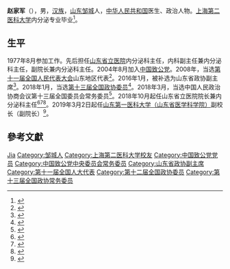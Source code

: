 {{Distinguish2|[[赵家人#衍生用法|赵家人]]}}

'''赵家军'''（{{bd|1961年|5月||catIdx=Zhao赵}}），男，[[汉族|汉族]]，[[山东|山东]][[邹城|邹城]]人，[[中华人民共和国|中华人民共和国]]医生、政治人物。[[上海第二医科大学|上海第二医科大学]]内分泌专业毕业<ref>{{cite web|author=新华网|title=第十一届全国人大代表|url=http://news.xinhuanet.com/ziliao/2008-03/03/content_7708230.htm?node=36628|publisher=新华网|accessdate=2014-01-07|archive-date=2014-01-10|archive-url=https://web.archive.org/web/20140110211415/http://news.xinhuanet.com/ziliao/2008-03/03/content_7708230.htm?node=36628|dead-url=no}}</ref>。

== 生平 ==
1977年8月参加工作。先后担任[[山东省立医院|山东省立医院]]内分泌科主任，内科副主任兼内分泌科主任，副院长兼内分泌科主任。2004年8月加入[[中国致公党|中国致公党]]。2008年，当选[[第十一届全国人民代表大会|第十一届全国人民代表大会]]山东地区代表<ref>{{cite news|title=全国人大代表信息-赵家军|url=http://210.82.31.1:8084/delegate/viewDelegate.action?dbid=111339|accessdate=2013-04-05|newspaper=全国人大网|archive-url=https://web.archive.org/web/20140424093157/http://www.npc.gov.cn/delegate/viewDelegate.action?dbid=111339|archive-date=2014-04-24|dead-url=yes}}</ref>。2016年1月，被补选为山东省政协副主席<ref>{{cite news|title=中国人民政治协商会议山东省委员会-组织机构-人员组成-副主席|url=http://www.sdzx.gov.cn/articles/ch00054/201801/2c7869b1-dae4-40d7-b685-2a7ec6677e2a.shtml|accessdate=2016-01-28|newspaper=中国人民政治协商会议山东省委员会官方网站|archive-url=https://web.archive.org/web/20180324092119/http://www.sdzx.gov.cn/articles/ch00054/201801/2c7869b1-dae4-40d7-b685-2a7ec6677e2a.shtml|archive-date=2018-03-24|dead-url=yes}}</ref>。2018年1月，当选[[中国人民政治协商会议第十三届全国委员会委员名单|第十三届全国政协委员]]<ref>{{Cite web|url=http://sports.163.com/18/0126/06/D92BRKK400051C89.html|title=中国人民政治协商会议第十三届全国委员会委员名单|accessdate=2018-01-26|last=|work=网易|archive-url=https://web.archive.org/web/20180127143232/http://sports.163.com/18/0126/06/D92BRKK400051C89.html|archive-date=2018-01-27|dead-url=yes}}</ref>。2018年3月，当选中国人民政治协商会议第十三届全国委员会常务委员<ref>{{cite web|author=全国政协网|title=中国人民政治协商会议第十三届全国委员会常务委员名单|url=http://www.cppcc.gov.cn/zxww/2018/03/14/ARTI1521024517368985.shtml|publisher=全国政协网|5=|access-date=2018-05-23|archive-date=2021-02-22|archive-url=https://web.archive.org/web/20210222005312/http://www.cppcc.gov.cn/zxww/2018/03/14/ARTI1521024517368985.shtml|dead-url=no}}</ref>。2018年10月起任山东省立医院院长兼内分泌科主任<ref>{{cite web|author=山东省人民政府|title=山东省人民政府关于任免秦成勇等工作人员职务的通知|url=http://www.shandong.gov.cn/art/2018/10/15/art_2938_166110.html|publisher=山东省人民政府|access-date=2018-10-20|archive-url=https://web.archive.org/web/20181020053120/http://www.shandong.gov.cn/art/2018/10/15/art_2938_166110.html|archive-date=2018-10-20|dead-url=yes}}</ref><ref>{{cite web|author=山东省立医院|title=山东省立医院-领导班子|url=http://www.sph.com.cn/Html/News/Columns/23/Index.html|publisher=山东省立医院|access-date=2018-09-27|archive-url=https://web.archive.org/web/20180927124943/http://www.sph.com.cn/Html/News/Columns/23/Index.html|archive-date=2018-09-27|dead-url=yes}}</ref><ref>{{cite web|author=山东省立医院|title=赵家军|url=http://www.sph.com.cn/Html/Doctors/Main/Index_1059.html|publisher=山东省立医院|access-date=2018-10-12|archive-url=https://web.archive.org/web/20190606050722/http://www.sph.com.cn/Html/Doctors/Main/Index_1059.html|archive-date=2019-06-06|dead-url=yes}}</ref>。2019年3月2日起任[[山东第一医科大学（山东省医学科学院）|山东第一医科大学（山东省医学科学院）]]副校长（副院长）<ref>{{cite web|author=山东省人民政府|title=山东省人民政府关于任免赵家军等工作人员职务的通知|url=http://www.shandong.gov.cn/art/2019/3/4/art_2938_175089.html|publisher=山东省人民政府|access-date=2019-03-05|archive-url=https://web.archive.org/web/20190306044704/http://www.shandong.gov.cn/art/2019/3/4/art_2938_175089.html|archive-date=2019-03-06|dead-url=yes}}</ref>。

== 參考文獻 ==
{{reflist}}

{{山东省领导人}}
{{Navboxes
| title  = 赵家军在[[中国致公党|中国致公党]]的职务
| list1  =
{{中国致公党第十四届中央委员会}}
{{中国致公党第十五届中央委员会}}
}}

{{Authority control}}
{{DEFAULTSORT:Zhao赵}}
[[Category:赵姓|Jia]]
[[Category:邹城人|Category:邹城人]]
[[Category:上海第二医科大学校友|Category:上海第二医科大学校友]]
[[Category:中国致公党党员|Category:中国致公党党员]]
[[Category:中国致公党中央委员会常务委员|Category:中国致公党中央委员会常务委员]]
[[Category:山东省政协副主席|Category:山东省政协副主席]]
[[Category:第十一届全国人大代表|Category:第十一届全国人大代表]]
[[Category:第十二届全国政协委员|Category:第十二届全国政协委员]]
[[Category:第十三届全国政协常务委员|Category:第十三届全国政协常务委员]]